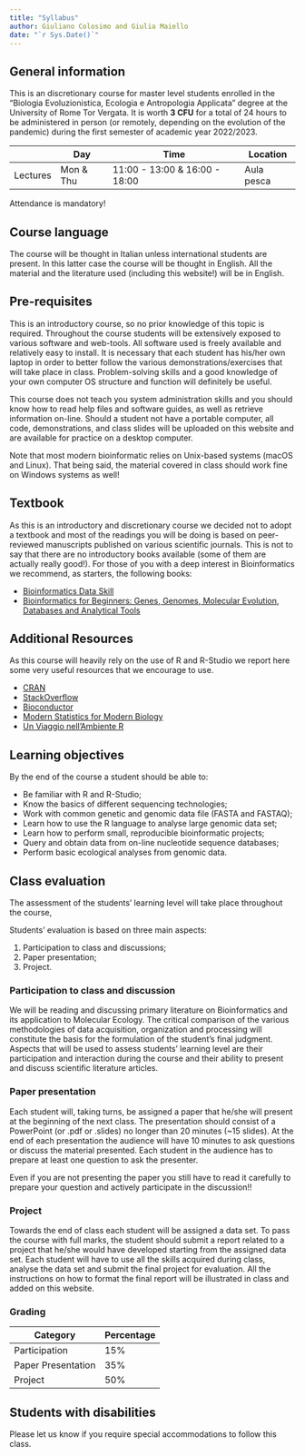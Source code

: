 ```yaml
---
title: "Syllabus"
author: Giuliano Colosimo and Giulia Maiello
date: "`r Sys.Date()`"
---
```


## General information

This is an discretionary course for master level students enrolled in the "Biologia Evoluzionistica, Ecologia e Antropologia Applicata" degree at the University of Rome Tor Vergata. It is worth **3 CFU** for a total of 24 hours to be administered in person (or remotely, depending on the evolution of the pandemic) during the first semester of academic year 2022/2023.

|          | Day       | Time                          | Location   |
|----------|-----------|-------------------------------|------------|
| Lectures | Mon & Thu | 11:00 - 13:00 & 16:00 - 18:00 | Aula pesca |

::: callout-note
Attendance is mandatory!
:::

## Course language

The course will be thought in Italian unless international students are present. In this latter case the course will be thought in English. All the material and the literature used (including this website!) will be in English.

## Pre-requisites

This is an introductory course, so no prior knowledge of this topic is required. Throughout the course students will be extensively exposed to various software and web-tools. All software used is freely available and relatively easy to install. It is necessary that each student has his/her own laptop in order to better follow the various demonstrations/exercises that will take place in class. Problem-solving skills and a good knowledge of your own computer OS structure and function will definitely be useful.

This course does not teach you system administration skills and you should know how to read help files and software guides, as well as retrieve information on-line. Should a student not have a portable computer, all code, demonstrations, and class slides will be uploaded on this website and are available for practice on a desktop computer.

::: callout-warning
Note that most modern bioinformatic relies on Unix-based systems (macOS and Linux). That being said, the material covered in class should work fine on Windows systems as well!
:::

## Textbook

As this is an introductory and discretionary course we decided not to adopt a textbook and most of the readings you will be doing is based on peer-reviewed manuscripts published on various scientific journals. This is not to say that there are no introductory books available (some of them are actually really good!). For those of you with a deep interest in Bioinformatics we recommend, as starters, the following books:

-   [Bioinformatics Data Skill](https://www.oreilly.com/library/view/bioinformatics-data-skills/9781449367480/)
-   [Bioinformatics for Beginners: Genes, Genomes, Molecular Evolution, Databases and Analytical Tools](https://www.sciencedirect.com/book/9780124104716/bioinformatics-for-beginners)

## Additional Resources

As this course will heavily rely on the use of R and R-Studio we report here some very useful resources that we encourage to use.

-   [CRAN](https://cran.r-project.org)
-   [StackOverflow](https://stackoverflow.com)
-   [Bioconductor](http://www.bioconductor.org)
-   [Modern Statistics for Modern Biology](https://www.huber.embl.de/msmb/index.html)
-   [Un Viaggio nell'Ambiente R](https://tommaso-russo.github.io/libroR/index.html)

## Learning objectives

By the end of the course a student should be able to:

-   Be familiar with R and R-Studio;
-   Know the basics of different sequencing technologies;
-   Work with common genetic and genomic data file (FASTA and FASTAQ);
-   Learn how to use the R language to analyse large genomic data set;
-   Learn how to perform small, reproducible bioinformatic projects;
-   Query and obtain data from on-line nucleotide sequence databases;
-   Perform basic ecological analyses from genomic data.

## Class evaluation

The assessment of the students' learning level will take place throughout the course,

Students' evaluation is based on three main aspects:

1.  Participation to class and discussions;
2.  Paper presentation;
3.  Project.

### Participation to class and discussion

We will be reading and discussing primary literature on Bioinformatics and its application to Molecular Ecology. The critical comparison of the various methodologies of data acquisition, organization and processing will constitute the basis for the formulation of the student's final judgment. Aspects that will be used to assess students' learning level are their participation and interaction during the course and their ability to present and discuss scientific literature articles.

### Paper presentation

Each student will, taking turns, be assigned a paper that he/she will present at the beginning of the next class. The presentation should consist of a PowerPoint (or .pdf or .slides) no longer than 20 minutes (\~15 slides). At the end of each presentation the audience will have 10 minutes to ask questions or discuss the material presented. Each student in the audience has to prepare at least one question to ask the presenter.

::: callout-important
Even if you are not presenting the paper you still have to read it carefully to prepare your question and actively participate in the discussion!!
:::

### Project

Towards the end of class each student will be assigned a data set. To pass the course with full marks, the student should submit a report related to a project that he/she would have developed starting from the assigned data set. Each student will have to use all the skills acquired during class, analyse the data set and submit the final project for evaluation. All the instructions on how to format the final report will be illustrated in class and added on this website.

### Grading

| Category           | Percentage |
|--------------------|------------|
| Participation      | 15%        |
| Paper Presentation | 35%        |
| Project            | 50%        |

## Students with disabilities

Please let us know if you require special accommodations to follow this class.
